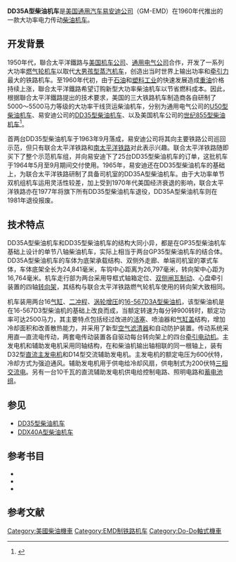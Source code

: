 {{noteTA
|G1 = Railway
}}
{{Infobox Locomotive
| name = DD35A
| image = 
| caption = 
| type = [[柴油机车|柴油机车]]
| origin = {{USA}}
| designer = 
| builder = [[通用汽车|GM]]-[[易安迪|EMD]]
| buildmodel = 
| serialnumber = 
| builddate  = 1965年
| totalproduction  = 15台
| user = 
| aarwheels = D-D
| uicclass = [[Do'Do'|Do'Do']]
| gauge = 1,435毫米
| bogies = 
| wheeldiameter = 1,016毫米（40英寸）
| axleload = 
| wheelbase =
| minimumcurve = 
| length = 26,796毫米（87英尺11英寸）
| width = 3,124毫米（10英尺3英寸）
| height = 4,813毫米（15英尺9.5英寸）
| framesize = 
| weight = 235公吨（521,980磅）
| fueltype = 
| fuelcap = 
| lubecap = 
| coolantcap = 
| watercap = 
| sandcap = 
| enginetype =  [[易安迪567系列柴油机|EMD 16-567D3A]] × 2
| enginepower = 5,000马力
| transmission = 直—直流电
| generator =  GM D32
| tractionmotors = GM D67
| topspeed = 144公里/小时（90英里/小时）
| sustainedspeed = 19公里/小时（12英里/小时）
| poweroutput = 
| tractiveeffort = 506千牛（113,940磅，起动）<br />458千牛（103,000磅，持续）
| locobrakes = [[空气制动|空气制动]]、[[电阻制动|电阻制动]]
| locobrakepower = 
| locobrakeforce = 
| trainbrakes = 
| safety = 
| notes =
}}
'''DD35A型柴油机车'''是[[美国|美国]][[通用汽车|通用汽车]][[易安迪|易安迪公司]]（GM-EMD）在1960年代推出的一款大功率电力传动[[柴油机车|柴油机车]]。

== 开发背景 ==
1950年代，聯合太平洋鐵路与[[美国机车公司|美国机车公司]]、[[通用电气|通用电气公司]]合作，开发了一系列大功率[[聯合太平洋鐵路燃氣輪機車系列|燃气轮机车]]以取代[[大男孩型蒸汽机车|大男孩型蒸汽机车]]，创造出当时世界上输出功率和[[牵引力|牵引力]]最大的铁路机车。至1960年代初，由于[[石油工业|石油]]和[[塑料工业|塑料工业]]的快速发展造成[[重油|重油]]价格持续上涨，聯合太平洋鐵路希望订购新型大功率柴油机车以节省燃料成本。因此，根据聯合太平洋鐵路提出的技术要求，美国的三大铁路机车制造商各自研制了5000～5500马力等级的大功率干线货运柴油机车，分别为通用电气公司的[[U50型柴油机车|U50型柴油机车]]、易安迪公司的[[DD35型柴油机车|DD35型柴油机车]]、以及美国机车公司的[[世纪855型柴油机车|世纪855型柴油机车]]<ref name="utarails">{{Cite web |url=http://utahrails.net/up/up-diesel-story-1934-1982-c.php |title=A History of Union Pacific Dieselization, 1934-1982, Part 3 |accessdate=2014-04-28 |publisher= |date=2011-08-26 |archive-url=https://web.archive.org/web/20130602134223/http://utahrails.net/up/up-diesel-story-1934-1982-c.php |archive-date=2013-06-02 |dead-url=yes }}</ref>。

首两台DD35型柴油机车于1963年9月落成，易安迪公司将其向主要铁路公司巡回示范，但只有联合太平洋铁路和[[南太平洋鐵路|南太平洋铁路]]对此表示兴趣。联合太平洋铁路随即买下了整个示范机车组，并向易安迪下了25台DD35型柴油机车的订单，这批机车于1964年5月至9月期间交付使用。1965年，易安迪还在DD35型柴油机车的基础上，为联合太平洋铁路研制了具备司机室的DD35A型柴油机车。由于大功率单节双机组机车运用灵活性较差，加上受到1970年代美国经济衰退的影响，联合太平洋铁路亦在1977年将旗下所有DD35型柴油机车退役，DD35A型柴油机车则在1981年退役报废。

== 技术特点 ==
DD35A型柴油机车和DD35型柴油机车的结构大同小异，都是在GP35型柴油机车基础上设计的单节八轴柴油机车，实际上相当于两台GP35型柴油机车的结合体。DD35A型柴油机车的车体为底架承载结构、双侧外走廊、单端司机室的罩式车体，车体底架全长为24,841毫米，车钩中心距离为26,797毫米，转向架中心距为16,764毫米。机车走行部为两台采用导框式轴箱定位、[[闸瓦制动|双侧闸瓦制动]]、心盘牵引装置的四轴[[轉向架|转向架]]，其结构与联合太平洋铁路燃气轮机车使用的转向架大致相同。

机车装用两台16[[气缸|气缸]]、[[二冲程|二冲程]]、[[渦輪增壓器|涡轮增压]]的[[易安迪567系列柴油机|16-567D3A型柴油机]]，该型柴油机是在16-567D3型柴油机的基础上改良而成，当额定转速为每分钟900转时，额定功率可达2500马力，其主要特点包括经过改进的[[活塞|活塞]]、喷油器和[[汽缸蓋|气缸盖]]结构，增加冷却面积和改善散热能力，并采用了新型[[空气滤清器|空气滤清器]]和自动防护装置。传动系统采用直—直流电传动，两套电传动装置各自驱动每台转向架上的四台[[牽引電動機|牵引电动机]]。主发电机和辅助发电机采用同轴结构，在和柴油机输出轴相联的同一根轴上，装有D32型[[直流發電機|直流主发电机]]和D14型交流辅助发电机。主发电机的额定电压为600伏特，冷却方式为强迫通风。辅助发电机用于供电给冷却风扇，供电制式为200伏特[[三相電|三相交流电]]。另有一台10千瓦的直流辅助发电机供电给控制电路、照明电路和[[蓄電池|蓄电池组]]。

== 参见 ==
*[[DD35型柴油机车|DD35型柴油机车]]
*[[DDX40A型柴油机车|DDX40A型柴油机车]]

== 参考书目 ==
* {{cite book | last = Solomon | first = Brian | authorlink = | year = 2000 | title = ''The American Diesel Locomotive'' | url = https://archive.org/details/americandiesello0000solo | location = Osceola, WI, USA | publisher = MBI Publishing | page = | isbn = 0760306664 }}
* {{cite book | last = Solomon | first = Brian | authorlink = | year = 2006 | title = ''EMD Locomotives'' | url = https://archive.org/details/emdlocomotives0000solo | location = St. Paul, MN, USA | publisher = Voyageur Press | page = | isbn = 9780760323960 }}
* {{cite book | last = Solomon | first = Brian | authorlink = | year = 2012 | title = ''North American Locomotives: A Railroad-by-Railroad Photohistory'' | location = Minneapolis, MN, USA | publisher = Voyageur Press | page =  | isbn = 9780760343708 }}

== 参考文献 ==
{{Reflist}}

{{易安迪柴油機車}}
{{Portal bar|鐵路}}

{{DEFAULTSORT:DD35A}}
[[Category:美國柴油機車|Category:美國柴油機車]]
[[Category:EMD制铁路机车|Category:EMD制铁路机车]]
[[Category:Do-Do軸式機車|Category:Do-Do軸式機車]]